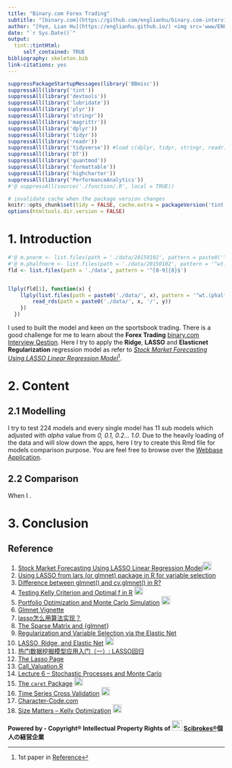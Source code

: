 ```yaml
---
title: "Binary.com Forex Trading"
subtitle: "[binary.com](https://github.com/englianhu/binary.com-interview-question) Interview Question"
author: "[®γσ, Lian Hu](https://englianhu.github.io/) <img src='www/ENG.jpg' width='24'> <img src='www/RYO.jpg' width='24'>白戸則道®"
date: "`r Sys.Date()`"
output:
  tint::tintHtml: 
     self_contained: TRUE
bibliography: skeleton.bib
link-citations: yes
---
```


```r
suppressPackageStartupMessages(library('BBmisc'))
suppressAll(library('tint'))
suppressAll(library('devtools'))
suppressAll(library('lubridate'))
suppressAll(library('plyr'))
suppressAll(library('stringr'))
suppressAll(library('magrittr'))
suppressAll(library('dplyr'))
suppressAll(library('tidyr'))
suppressAll(library('readr'))
suppressAll(library('tidyverse')) #load c(dplyr, tidyr, stringr, readr) due to system doesn't work.
suppressAll(library('DT'))
suppressAll(library('quantmod'))
suppressAll(library('formattable'))
suppressAll(library('highcharter'))
suppressAll(library('PerformanceAnalytics'))
#'@ suppressAll(source('./function/.R', local = TRUE))

# invalidate cache when the package version changes
knitr::opts_chunk$set(tidy = FALSE, cache.extra = packageVersion('tint'))
options(htmltools.dir.version = FALSE)
```

# 1. Introduction

```r
#'@ m.pnorm <- list.files(path = './data/20150102', pattern = paste0('^wt.pnorm.fitgaum', 1:168, '.rds$'))
#'@ m.phalfnorm <- list.files(path = './data/20150102', pattern = '^wt.phalfnorm.fitgaum[0-9]{1,}.rds$')
fld <- list.files(path = './data', pattern = '^[0-9]{8}$')


llply(fld[1], function(x) {
    llply(list.files(path = paste0('./data/', x), pattern = '^wt.(phalfnorm|pnorm).fitgaum[0-9]{1,}.rds$'), function(y) {
        read_rds(path = paste0('./data/', x, '/', y))
    })
  })

```

  I used to built the model and keen on the sportsbook trading. There is a good challenge for me to learn about the **Forex Trading** [binary.com Interview Qestion](https://github.com/englianhu/binary.com-interview-question). Here I try to apply the **Ridge**, **LASSO** and **Elasticnet Regularization** regression model as refer to [*Stock Market Forecasting Using LASSO Linear Regression Model*](https://github.com/englianhu/binary.com-interview-question/blob/master/reference/Stock%20Market%20Forecasting%20Using%20LASSO%20Linear%20Regression%20Model.pdf)^[1st paper in [Reference]].

# 2. Content

## 2.1 Modelling

  I try to test 224 models and every single model has 11 sub models which adjusted with *alpha* value from *0, 0.1, 0.2... 1.0*. Due to the heavily loading of the data and will slow down the apps, here I try to create this Rmd file for models comparison purpose. You are feel free to browse over the [Webbase Application](https://beta.rstudioconnect.com/content/2367/).

## 2.2 Comparison

  When I .


# 3. Conclusion



## Reference

  01. [Stock Market Forecasting Using LASSO Linear Regression Model](https://github.com/englianhu/binary.com-interview-question/blob/master/reference/Stock%20Market%20Forecasting%20Using%20LASSO%20Linear%20Regression%20Model.pdf)<img src='www/hot.jpg' width='20'>
  02. [Using LASSO from lars (or glmnet) package in R for variable selection](http://stats.stackexchange.com/questions/58531/using-lasso-from-lars-or-glmnet-package-in-r-for-variable-selection?answertab=votes#tab-top)
  03. [Difference between glmnet() and cv.glmnet() in R?](Difference between glmnet() and cv.glmnet() in R?)
  04. [Testing Kelly Criterion and Optimal f in R](https://alphaism.wordpress.com/2012/04/13/testing-kelly-criterion-and-optimal-f-in-r) <img src='www/hot.jpg' width='20'>
  05. [Portfolio Optimization and Monte Carlo Simulation](https://github.com/scibrokes/kelly-criterion/blob/master/references/Portfolio%20Optimization%20and%20Monte%20Carlo%20Simulation.pdf) <img src='www/hot.jpg' width='20'>
  06. [Glmnet Vignette](https://web.stanford.edu/~hastie/glmnet/glmnet_alpha.html)
  07. [lasso怎么用算法实现？](http://cos.name/cn/topic/101533/#post-418215)
  08. [The Sparse Matrix and {glmnet}](http://amunategui.github.io/sparse-matrix-glmnet/)
  09. [Regularization and Variable Selection via the Elastic Net](https://github.com/englianhu/binary.com-interview-question/blob/master/reference/Regularization%20and%20Variable%20Selection%20via%20the%20Elastic%20Net.pdf)
  10. [LASSO, Ridge, and Elastic Net](http://www4.stat.ncsu.edu/~post/josh/LASSO_Ridge_Elastic_Net_-_Examples.html) <img src='www/hot.jpg' width='20'>
  11. [热门数据挖掘模型应用入门（一）: LASSO回归](http://cos.name/2016/10/data-mining-1-lasso/)
  12. [The Lasso Page](http://statweb.stanford.edu/~tibs/lasso.html)
  13. [Call_Valuation.R](https://api.rpubs.com/Mariano/call)
  14. [Lecture 6 – Stochastic Processes and Monte Carlo](http://zorro-trader.com/manual/en/Lecture%206.htm)
  15. [The `caret` Package](http://topepo.github.io/caret/index.html) <img src='www/hot.jpg' width='20'>
  16. [Time Series Cross Validation](https://rpubs.com/crossxwill/time-series-cv) <img src='www/hot.jpg' width='20'>
  17. [Character-Code.com](http://character-code.com/)
  18. [Size Matters – Kelly Optimization](https://alphaism.wordpress.com/2012/03/26/size-matters-kelly-optimization/) <img src='www/hot.jpg' width='20'>

**Powered by - Copyright® Intellectual Property Rights of <img src='figure/oda-army.jpg' width='24'> [Scibrokes®](http://www.scibrokes.com)個人の経営企業**
